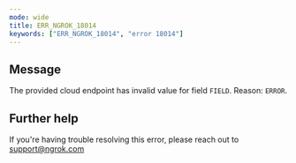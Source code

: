 ```yaml
---
mode: wide
title: ERR_NGROK_18014
keywords: ["ERR_NGROK_18014", "error 18014"]
---
```


## Message

The provided cloud endpoint has invalid value for field `FIELD`. Reason:
`ERROR`.

## Further help

If you're having trouble resolving this error, please reach out to [support@ngrok.com](mailto:support@ngrok.com?subject=Help%20with%20ERR_NGROK_18014)
